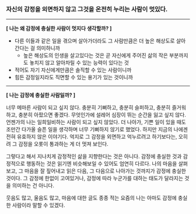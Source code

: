 ### 자신의 감정을 외면하지 않고 그것을 온전히 누리는 사람이 멋있다.

---

**[ 나는 왜 감정에 충실한 사람이 멋지다 생각할까? ]**

- 다른 이들과 같은 일을 겪으며 살아가더라도 그 사람만큼은 더 높은 해상도로 살아간다는 걸 의미하니까
  - 높은 해상도의 인생을 살고있다는 것은 곧 자신에게 주어진 삶의 작은 부분까지도 놓치지 않고 알아차릴 수 있는 능력이 있다는 것
- 적어도 자기 자신에게만큼은 솔직할 수 있는 사람이니까
- 힘든 감정일지라도 직면할 수 있는 용기가 있는 것이니까

---

**[ 나는 감정에 충실한 사람일까? ]**

너무 메마른 사람이 되고 싶지 않다. 충분히 기뻐하고, 충분히 슬퍼하고, 충분히 즐거워하고, 충분히 아팠으면 좋겠다. 무엇인가에 설레어 심장이 뛰는 순간을 잃고 싶지 않다.
언젠가의 나는 일희일비하는 사람이 되고 싶지 않았다. 더 나아가, 기쁜 일이 있을 때도 조만간 다가올 슬픈 일을 생각하며 너무 기뻐하지 않기로 했었다.
하지만 지금의 나에겐 전혀 유효하지 않은 이야기다.
억지로 그 감정을 외면하고 억누르려고 하기보다는, 오히려 그 감정을 오롯이 통과하는 게 더 멋져 보인다.

그렇다고 해서 지나치게 감정적인 삶을 지향한다는 것은 아니다. 감정에 충실한 것과 감정적으로 행동하는 것은 읽기엔 비슷해보일 수 있어도 엄연히 다르다.
나의 마음을 살펴보고, 그 마음을 잘 짚어내고 읽은 다음, 그 다음으로 나아가는 것까지가 감정에 충실한 것이다.
그 감정에 한없이 고여있거나, 감정에 따라 누군가를 대하는 태도가 달라지는 것을 의미하는 건 아니다.

웃음도 많고, 울음도 많고, 마음에 대한 글도 종종 적는 요즘의 나는 아마도 감정에 충실한 사람이라 말할 수 있겠다.
